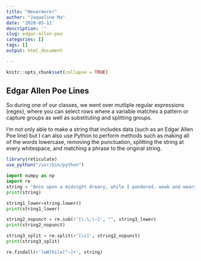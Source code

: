```yaml
---
title: "Nevermore!"
author: "Jaqueline Ma"
date: '2020-05-11'
description: ''
slug: edgar-allen-poe
categories: []
tags: []
output: html_document

---
```


```r
knitr::opts_chunk$set(collapse = TRUE)
```
## Edgar Allen Poe Lines

So during one of our classes, we went over mutliple regular expressions (regex), where you can select rows where a variable matches a pattern or capture groups as well as substituting and splitting groups.

I'm not only able to make a string that includes data (such as an Edgar Allen Poe line) but I can also use Python to perform methods such as making all of the words lowercase, removing the punctuation, splitting the string at every whitespace, and matching a phrase to the original string. 

```r
library(reticulate)
use_python("/usr/bin/python")
```


```python
import numpy as np
import re
string = "Once upon a midnight dreary, while I pondered, weak and weary, Over many a quaint and curious volume of forgotten lore— While I nodded, nearly napping, suddenly there came a tapping, As of some one gently rapping, rapping at my chamber door—"
print(string)
```

```python
string1_lower=string.lower()
print(string1_lower)
```

```python
string2_nopunct = re.sub(r'[\.\,\—]', "", string1_lower)
print(string2_nopunct)
```

```python
string3_split = re.split(r'[\s]', string2_nopunct)
print(string3_split)
```

```python
re.findall(r'[wW]hile[^—]+', string)
```







